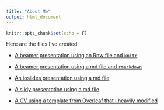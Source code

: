 ```yaml
---
title: "About Me"
output: html_document
---
```


```r
knitr::opts_chunk$set(echo = F)
```
Here are the files I've created:

- [A beamer presentation using an Rnw file and `knitr`](beamer/index.pdf)

- [A beamer presentation using a md file and `rmarkdown`](md-beamer/index.pdf)

- [An ioslides presentation using a md file](ioslides/index.html)

- [A slidy presentation using a md file](slidy/index.html)

- [A CV using a template from Overleaf that I heavily modified](CV/index.pdf)
